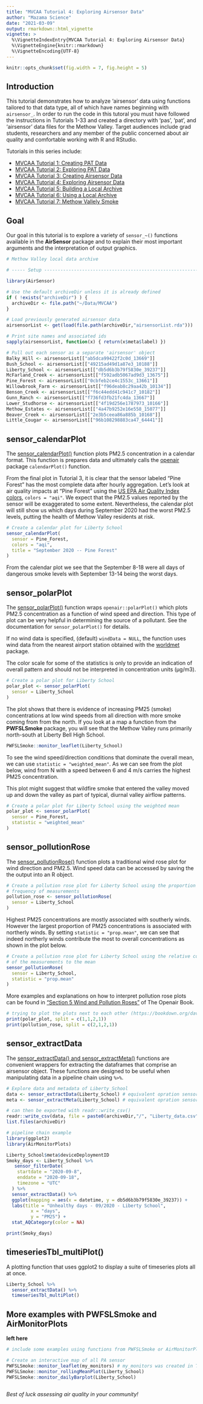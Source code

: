 ```yaml
---
title: "MVCAA Tutorial 4: Exploring Airsensor Data"
author: "Mazama Science"
date: "2021-03-09"
output: rmarkdown::html_vignette
vignette: >
  %\VignetteIndexEntry{MVCAA Tutorial 4: Exploring Airsensor Data}
  %\VignetteEngine{knitr::rmarkdown}
  %\VignetteEncoding{UTF-8}
---
```


```r
knitr::opts_chunk$set(fig.width = 7, fig.height = 5)
```

## Introduction

This tutorial demonstrates how to analyze 'airsensor' data using functions
tailored to that data type, all of which have names beginning with `airsensor_`. 
In order to run the code in this tutoral you must have 
followed the instructions in Tutorials 1-33 and created a directory with 'pas', 
'pat', and 'airsensor' data files for the Methow Valley. Target audiences 
include grad students, researchers and any member of the public
concerned about air quality and comfortable working with R and RStudio.

Tutorials in this series include:

* [MVCAA Tutorial 1: Creating PAT Data](https://mazamascience.github.io/AirSensor/articles/articles/MVCAA_Tutorial_1.html)
* [MVCAA Tutorial 2: Exploring PAT Data](https://mazamascience.github.io/AirSensor/articles/articles/MVCAA_Tutorial_2.html)
* [MVCAA Tutorial 3: Creating Airsensor Data](https://mazamascience.github.io/AirSensor/articles/articles/MVCAA_Tutorial_3.html)
* [MVCAA Tutorial 4: Exploring Airsensor Data](https://mazamascience.github.io/AirSensor/articles/articles/MVCAA_Tutorial_4.html)
* [MVCAA Tutorial 5: Building a Local Archive](https://mazamascience.github.io/AirSensor/articles/articles/MVCAA_Tutorial_5.html)
* [MVCAA Tutorial 6: Using a Local Archive](https://mazamascience.github.io/AirSensor/articles/articles/MVCAA_Tutorial_6.html)
* [MVCAA Tutorial 7: Methow Vallely Smoke](https://mazamascience.github.io/AirSensor/articles/articles/MVCAA_Tutorial_7.html)

## Goal

Our goal in this tutorial is to explore a variety of `sensor_~()` functions available
in the **AirSensor** package and to explain their most important arguments and 
the interpretation of output graphics.

```r
# Methow Valley local data archive

# ----- Setup ------------------------------------------------------------------

library(AirSensor)

# Use the default archiveDir unless it is already defined
if ( !exists("archiveDir") ) {
  archiveDir <- file.path("~/Data/MVCAA")
}

# Load previously generated airsensor data
airsensorList <- get(load(file.path(archiveDir,"airsensorList.rda")))

# Print site names and associated ids
sapply(airsensorList, function(x) { return(x$meta$label) }) 

# Pull out each sensor as a separate 'airsensor' object
Balky_Hill <- airsensorList[["ab5dca99422f2c0d_13669"]]
Bush_School <- airsensorList[["49215ad49d1a87e3_10188"]]
Liberty_School <- airsensorList[["db5d6b3b79f5830e_39237"]]
McFarland_Creek <- airsensorList[["f592adb5067ad9d3_13675"]]
Pine_Forest <- airsensorList[["0cbfeb2ce4c1553c_13661"]]
Willowbrook_Farm <- airsensorList[["f96deab8c29aa42b_10134"]]
Benson_Creek <- airsensorList[["f6c44edd41c941c7_10182"]]
Gunn_Ranch <- airsensorList[["f736fd3fb21fc4da_13667"]]
Lower_Studhorse <- airsensorList[["4f19d256e1787973_10166"]]
Methow_Estates <- airsensorList[["4a47b9252e16e558_15077"]] 
Beaver_Creek <- airsensorList[["2e3b5ceea86a885b_10168"]]
Little_Cougar <- airsensorList[["96b108298883ca47_64441"]]
```

## sensor_calendarPlot

The [sensor_calendarPlot()](https://mazamascience.github.io/AirSensor/reference/pat_monitorComparison.html)
function plots PM2.5 concentration in a calendar format. This function is 
prepares data and ultimately calls the 
[openair](https://bookdown.org/david_carslaw/openair/) package
`calendarPlot()` function.

From the final plot in Tutorial 3, it is clear that the sensor labeled "Pine Forest" 
has the most complete data after hourly aggregation. Let's look at air quality 
impacts at "Pine Forest" using the 
[US EPA Air Quality Index colors](https://www.epa.gov/wildfire-smoke-course/wildfire-smoke-and-your-patients-health-air-quality-index), 
`colors = "aqi"`. We expect that the PM2.5 values reported by the sensor will be exaggerated
to some extent. Nevertheless, the calendar plot will still show us which days during 
September 2020 had the worst PM2.5 levels, putting the health of Methow Valley 
residents at risk.

```r
# Create a calendar plot for Liberty School
sensor_calendarPlot(
  sensor = Pine_Forest,
  colors = "aqi",
  title = "September 2020 -- Pine Forest"
)
```

From the calendar plot we see that the September 8-18 were all days of dangerous
smoke levels with September 13-14 being the worst days.

## sensor_polarPlot

The [sensor_polarPlot()](https://mazamascience.github.io/AirSensor/reference/sensor_polarPlot.html)
function wraps `openair::polarPlot()` which plots PM2.5 concentration as a 
function of wind speed and direction. This type of plot can be very helpful in
determining the source of a pollutant. See the documentation for `sensor_polarPlot()`
for details.

If no wind data is specified, (default) `windData = NULL`, the function uses 
wind data from the nearest airport station obtained with the 
[worldmet](https://www.rdocumentation.org/packages/worldmet/versions/0.9.2/topics/worldmet) 
package. 

The color scale for some of the statistics is only to provide an indication of 
overall pattern and should not be interpreted in concentration units (µg/m3). 

```r
# Create a polar plot for Liberty School
polar_plot <- sensor_polarPlot(
  sensor = Liberty_School
)
```

The plot shows that there is evidence of increasing PM25 (smoke) concentrations 
at low wind speeds from all direction with more smoke coming from from the north.
If you look at a map a function from the **PWFSLSmoke** package, 
you will see that the Methow 
Valley runs primarily north-south at Liberty Bell High School.

```r
PWFSLSmoke::monitor_leaflet(Liberty_School)
```

To see the wind speed/direction conditions that dominate the overall mean, we 
can use `statistic = "weighted_mean"`. As we can see from the plot below, wind 
from N with a speed between 6 and 4 m/s carries the highest PM25 concentration. 

This plot might suggest that wildfire smoke that entered the valley moved 
up and down the valley as part of typical, diurnal valley airflow patterns.

```r
# Create a polar plot for Liberty School using the weighted mean
polar_plot <- sensor_polarPlot(
  sensor = Pine_Forest,
  statistic = "weighted_mean"
)
```

## sensor_pollutionRose

The [sensor_pollutionRose()](https://mazamascience.github.io/AirSensor/reference/sensor_pollutionRose.html)
function plots a traditional wind rose plot for wind direction and PM2.5.
Wind speed data can be accessed by saving the the output into an R object. 

```r
# Create a pollution rose plot for Liberty School using the proportion of the 
# frequency of measurements 
pollution_rose <- sensor_pollutionRose(
  sensor = Liberty_School
)
```

Highest PM25 concentrations are mostly associated with southerly winds. However 
the largest proportion of PM25 concentrations is associated with northerly winds.
By setting `statistic = "prop.mean"`, we can see that indeed northerly winds 
contribute the most to overall concentrations as shown in the plot below. 

```r
# Create a pollution rose plot for Liberty School using the relative contribution 
# of the measurements to the mean
sensor_pollutionRose(
  sensor = Liberty_School,
  statistic = "prop.mean"
)
```

More examples and explanations on how to interpret pollution rose plots can be 
found in 
["Section 5 Wind and Pollution Roses"](https://bookdown.org/david_carslaw/openair/sec-windRose.html) 
of The Openair Book. 

```r
# trying to plot the plots next to each other (https://bookdown.org/david_carslaw/openair/sec-openair-package.html#sec:multiple-plots-page)
print(polar_plot, split = c(1,1,2,1))
print(pollution_rose, split = c(2,1,2,1))
```

## sensor_extractData

The [sensor_extractData() and sensor_extractMeta() ](https://mazamascience.github.io/AirSensor/reference/sensor_extractDataFrame.html)
functions are convenient wrappers for extracting the dataframes that comprise 
an airsensor object. These functions are designed to be useful when manipulating 
data in a pipeline chain using `%>%`.

```r
# Explore data and metadata of Liberty_School 
data <- sensor_extractData(Liberty_School) # equivalent opration sensor[["data"]]
meta <- sensor_extractMeta(Liberty_School) # equivalent opration sensor[["meta"]]

# can then be exported with readr::write_csv()
readr::write_csv(data, file = paste0(archiveDir,"/", "Liberty_data.csv"))
list.files(archiveDir)

# pipeline chain example  
library(ggplot2)
library(AirMonitorPlots)

Liberty_School$meta$deviceDeploymentID
Smoky_days <- Liberty_School %>%
   sensor_filterDate(
    startdate = "2020-09-8", 
    enddate = "2020-09-18",
    timezone = "UTC"
  ) %>%
  sensor_extractData() %>%
  ggplot(mapping = aes(x = datetime, y = db5d6b3b79f5830e_39237)) +
  labs(title = "Unhealthy days - 09/2020 - Liberty School",
         x = "days",
         y = "PM25") +
  stat_AQCategory(color = NA) 

print(Smoky_days)
```


## timeseriesTbl_multiPlot() 

A plotting function that uses ggplot2 to display a suite of timeseries plots all 
at once.
```r
Liberty_School %>%
  sensor_extractData() %>%
  timeseriesTbl_multiPlot() 
```

## More examples with PWFSLSmoke and AirMonitorPlots
**left here**
```r
# include some examples using functions from PWFSLSmoke or AirMonitorPlots 

# Create an interactive map of all PA sensor 
PWFSLSmoke::monitor_leaflet(my_monitors) # my_monitors was created in Tutorial 3
PWFSLSmoke::monitor_rollingMeanPlot(Liberty_School)
PWFSLSmoke::monitor_dailyBarplot(Liberty_School)

```

```r

```



_Best of luck assessing air quality in your community!_
